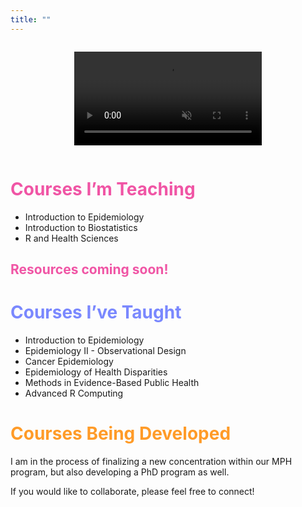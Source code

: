 ```yaml
---
title: ""
---
```


<div style="width: 100%; display: flex; justify-content: center; margin-bottom: 2rem;">
  <video autoplay muted loop playsinline 
         style="width: 100%; max-width: 1000px; height: auto; display: block; border: none;">
    <source src="courses.mp4" type="video/mp4">
  </video>
</div>


# <span style="color: #F055A5;">Courses I'm Teaching</span>

- Introduction to Epidemiology
- Introduction to Biostatistics
- R and Health Sciences

## <span style="color: #F055A5;">Resources coming soon!</span>

# <span style="color: #7A88FE;">Courses I've Taught</span>

- Introduction to Epidemiology
- Epidemiology II - Observational Design
- Cancer Epidemiology
- Epidemiology of Health Disparities
- Methods in Evidence-Based Public Health
- Advanced R Computing

# <span style="color: #FF9B28;">Courses Being Developed</span>

I am in the process of finalizing a new concentration within our MPH program, but also developing a PhD program as well.

If you would like to collaborate, please feel free to connect!